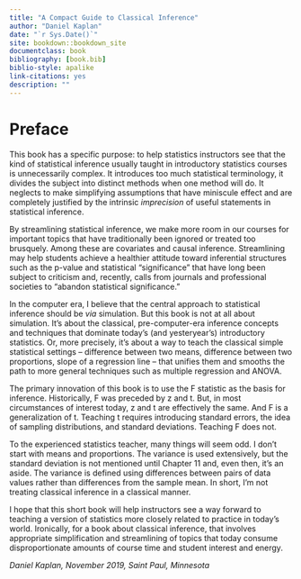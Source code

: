 ```yaml
--- 
title: "A Compact Guide to Classical Inference"
author: "Daniel Kaplan"
date: "`r Sys.Date()`"
site: bookdown::bookdown_site
documentclass: book
bibliography: [book.bib]
biblio-style: apalike
link-citations: yes
description: ""
---
```


# Preface {-}

This book has a specific purpose: to help statistics instructors see that the kind of statistical inference usually taught in introductory statistics courses is unnecessarily complex. It introduces too much statistical terminology, it divides the subject into distinct methods when one method will do. It neglects to make simplifying assumptions that have miniscule effect and are completely justified by the intrinsic *imprecision* of useful statements in statistical inference.

By streamlining statistical inference, we make more room in our courses for important topics that have traditionally been ignored or treated too brusquely. Among these are covariates and causal inference. Streamlining  may help students achieve a healthier attitude toward inferential structures such as the p-value and statistical "significance" that have long been subject to criticism and, recently, calls from journals and professional societies to "abandon statistical significance." 

In the computer era, I believe that the central approach  to statistical inference should be *via* simulation. But this book is not at all about simulation. It's about the classical, pre-computer-era inference concepts and techniques that dominate today's (and yesteryear's) introductory statistics. Or, more precisely, it's about a way to teach the classical simple statistical settings -- difference between two means, difference between two proportions, slope of a regression line -- that unifies them and smooths the path to more general techniques such as multiple regression and ANOVA.

The primary innovation of this book is to use the F statistic as the basis for inference. Historically, F was  preceded by z and t. But, in most circumstances of interest today, z and t are effectively the same. And F is a generalization of t. Teaching t requires introducing standard errors, the idea of sampling distributions, and standard deviations. Teaching F does not.

To the experienced statistics teacher, many things will seem odd. I don't start with means and proportions. The variance is used extensively, but the standard deviation is not mentioned until Chapter 11 and, even then, it's an aside. The variance is defined using differences between pairs of data values rather than differences from the sample mean. In short, I'm not treating classical inference in a classical manner.

I hope that this short book will help instructors see a way forward to teaching a version of statistics more closely related to practice in today's world. Ironically, for a book about classical inference, that involves appropriate simplification and streamlining of topics that today consume disproportionate amounts of course time and student interest and energy.

*Daniel Kaplan, November 2019, Saint Paul, Minnesota*
 
